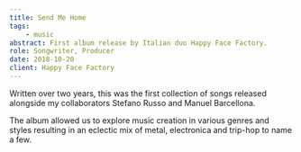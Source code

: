 ```yaml
---
title: Send Me Home
tags:
    - music
abstract: First album release by Italian duo Happy Face Factory.
role: Songwriter, Producer
date: 2018-10-20
client: Happy Face Factory
---
```



Written over two years, this was the first collection of songs released alongside my collaborators Stefano Russo and Manuel Barcellona.

The album allowed us to explore music creation in various genres and styles resulting in an eclectic mix of metal, electronica and trip-hop to name a few.

<ContentEmbed url="608053029" service="soundcloud" />

